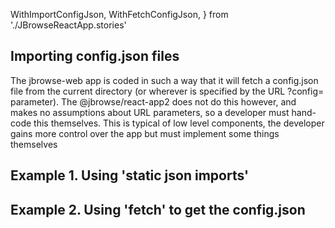   WithImportConfigJson,
  WithFetchConfigJson,
} from './JBrowseReactApp.stories'

<Meta title="Importing config.json files" />

## Importing config.json files

The jbrowse-web app is coded in such a way that it will fetch a config.json file
from the current directory (or wherever is specified by the URL ?config=
parameter). The @jbrowse/react-app2 does not do this however, and makes no
assumptions about URL parameters, so a developer must hand-code this themselves.
This is typical of low level components, the developer gains more control over
the app but must implement some things themselves

## Example 1. Using 'static json imports'

<Story of={WithImportConfigJson} />

## Example 2. Using 'fetch' to get the config.json

<Story of={WithFetchConfigJson} />
